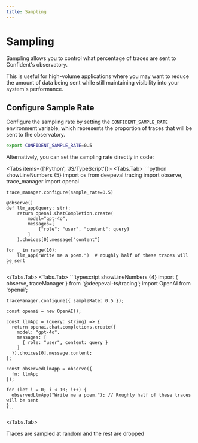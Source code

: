 ```yaml
---
title: Sampling
---
```


# Sampling

Sampling allows you to control what percentage of traces are sent to Confident's observatory. 

<Callout>
This is useful for high-volume applications where you may want to reduce the amount of data being sent while still maintaining visibility into your system's performance. 
</Callout>

## Configure Sample Rate

Configure the sampling rate by setting the `CONFIDENT_SAMPLE_RATE` environment variable, which represents the proportion of traces that will be sent to the observatory. 

```bash
export CONFIDENT_SAMPLE_RATE=0.5 
```

Alternatively, you can set the sampling rate directly in code:

<Tabs items={['Python', 'JS/TypeScript']}>
  <Tabs.Tab>
    ```python showLineNumbers {5}
    import os
    from deepeval.tracing import observe, trace_manager
    import openai
    
    trace_manager.configure(sample_rate=0.5)
    
    @observe()
    def llm_app(query: str):
        return openai.ChatCompletion.create(
            model="gpt-4o",
            messages=[
                {"role": "user", "content": query}
            ]
        ).choices[0].message["content"]
    
    for _ in range(10):
        llm_app("Write me a poem.")  # roughly half of these traces will be sent
    ```
  </Tabs.Tab>
  <Tabs.Tab>
    ```typescript showLineNumbers {4}
    import { observe, traceManager } from '@deepeval-ts/tracing';
    import OpenAI from 'openai';
    
    traceManager.configure({ sampleRate: 0.5 });
    
    const openai = new OpenAI();
    
    const llmApp = (query: string) => {
      return openai.chat.completions.create({
        model: "gpt-4o",
        messages: [
          { role: "user", content: query }
        ]
      }).choices[0].message.content;
    };
    
    const observedLlmApp = observe({
      fn: llmApp
    });
    
    for (let i = 0; i < 10; i++) {
      observedLlmApp("Write me a poem."); // Roughly half of these traces will be sent
    }
    ```
  </Tabs.Tab>
</Tabs>

<Callout type="info">
Traces are sampled at random and the rest are dropped
</Callout>
